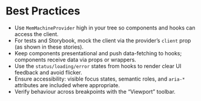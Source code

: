 
<Meta title="Docs/Best Practices" />

# Best Practices

- Use `MemMachineProvider` high in your tree so components and hooks can access the client.
- For tests and Storybook, mock the client via the provider’s `client` prop (as shown in these stories).
- Keep components presentational and push data-fetching to hooks; components receive data via props or wrappers.
- Use the `status/loading/error` states from hooks to render clear UI feedback and avoid flicker.
- Ensure accessibility: visible focus states, semantic roles, and `aria-*` attributes are included where appropriate.
- Verify behaviour across breakpoints with the “Viewport” toolbar.

